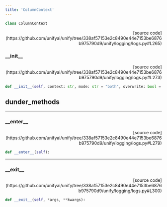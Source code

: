 ```yaml
---
title: 'ColumnContext'
---
```


```python
class ColumnContext
```

<p align="right">[source code](https://github.com/unifyai/unify/tree/338af57153e2c8490e44e7153be6876b975790d9/unify/logging/logs.py#L265)</p>



### \_\_init\_\_

<p align="right">[source code](https://github.com/unifyai/unify/tree/338af57153e2c8490e44e7153be6876b975790d9/unify/logging/logs.py#L273)</p>

```python
def __init__(self, context: str, mode: str = "both", overwrite: bool = False):
```



## dunder_methods

---

### \_\_enter\_\_

<p align="right">[source code](https://github.com/unifyai/unify/tree/338af57153e2c8490e44e7153be6876b975790d9/unify/logging/logs.py#L279)</p>

```python
def __enter__(self):
```



---

### \_\_exit\_\_

<p align="right">[source code](https://github.com/unifyai/unify/tree/338af57153e2c8490e44e7153be6876b975790d9/unify/logging/logs.py#L300)</p>

```python
def __exit__(self, *args, **kwargs):
```

